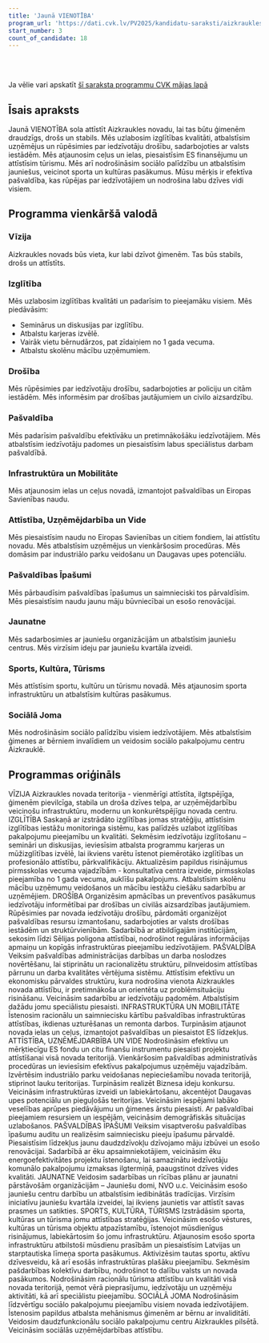 ```yaml
---
title: 'Jaunā VIENOTĪBA'
program_url: 'https://dati.cvk.lv/PV2025/kandidatu-saraksti/aizkraukles-novads/jauna-vienotiba'
start_number: 3
count_of_candidate: 18
---
```



<Badge text="Izglītības kvalitāte" variant="note" size="small" /> <Badge text="Drošības pasākumi" variant="note" size="small" /> <Badge text="Infrastruktūras attīstība" variant="note" size="small" /> <Badge text="Uzņēmējdarbības atbalsts" variant="note" size="small" /> <Badge text="Sociālie pakalpojumi" variant="note" size="small" />

<br/><br/> 

<Card title='Šis ir mākslīga intelekta ģenerēts apraksts' icon='starlight'>
    Ja vēlie vari apskatīt <a href={frontmatter.program_url} target='_blank'>šī saraksta programmu CVK mājas lapā</a>
    </Card>

## Īsais apraksts

Jaunā VIENOTĪBA sola attīstīt Aizkraukles novadu, lai tas būtu ģimenēm draudzīgs, drošs un stabils. Mēs uzlabosim izglītības kvalitāti, atbalstīsim uzņēmējus un rūpēsimies par iedzīvotāju drošību, sadarbojoties ar valsts iestādēm. Mēs atjaunosim ceļus un ielas, piesaistīsim ES finansējumu un attīstīsim tūrismu. Mēs arī nodrošināsim sociālo palīdzību un atbalstīsim jauniešus, veicinot sporta un kultūras pasākumus. Mūsu mērķis ir efektīva pašvaldība, kas rūpējas par iedzīvotājiem un nodrošina labu dzīves vidi visiem.

## Programma vienkāršā valodā

### Vīzija

Aizkraukles novads būs vieta, kur labi dzīvot ģimenēm. Tas būs stabils, drošs un attīstīts.

### Izglītība

Mēs uzlabosim izglītības kvalitāti un padarīsim to pieejamāku visiem. Mēs piedāvāsim:

*   Seminārus un diskusijas par izglītību.
*   Atbalstu karjeras izvēlē.
*   Vairāk vietu bērnudārzos, pat zīdaiņiem no 1 gada vecuma.
*   Atbalstu skolēnu mācību uzņēmumiem.

### Drošība

Mēs rūpēsimies par iedzīvotāju drošību, sadarbojoties ar policiju un citām iestādēm. Mēs informēsim par drošības jautājumiem un civilo aizsardzību.

### Pašvaldība

Mēs padarīsim pašvaldību efektīvāku un pretimnākošāku iedzīvotājiem. Mēs atbalstīsim iedzīvotāju padomes un piesaistīsim labus speciālistus darbam pašvaldībā.

### Infrastruktūra un Mobilitāte

Mēs atjaunosim ielas un ceļus novadā, izmantojot pašvaldības un Eiropas Savienības naudu.

### Attīstība, Uzņēmējdarbība un Vide

Mēs piesaistīsim naudu no Eiropas Savienības un citiem fondiem, lai attīstītu novadu. Mēs atbalstīsim uzņēmējus un vienkāršosim procedūras. Mēs domāsim par industriālo parku veidošanu un Daugavas upes potenciālu.

### Pašvaldības Īpašumi

Mēs pārbaudīsim pašvaldības īpašumus un saimnieciski tos pārvaldīsim. Mēs piesaistīsim naudu jaunu māju būvniecībai un esošo renovācijai.

### Jaunatne

Mēs sadarbosimies ar jauniešu organizācijām un atbalstīsim jauniešu centrus. Mēs virzīsim ideju par jauniešu kvartāla izveidi.

### Sports, Kultūra, Tūrisms

Mēs attīstīsim sportu, kultūru un tūrismu novadā. Mēs atjaunosim sporta infrastruktūru un atbalstīsim kultūras pasākumus.

### Sociālā Joma

Mēs nodrošināsim sociālo palīdzību visiem iedzīvotājiem. Mēs atbalstīsim ģimenes ar bērniem invalīdiem un veidosim sociālo pakalpojumu centru Aizkrauklē.

## Programmas oriģināls

VĪZIJA
Aizkraukles novada teritorija - vienmērīgi attīstīta, ilgtspējīga, ģimenēm pievilcīga, stabila un droša dzīves telpa, ar uzņēmējdarbību veicinošu infrastruktūru, modernu un konkurētspējīgu novada centru.
IZGLĪTĪBA
Saskaņā ar izstrādāto izglītības jomas stratēģiju, attīstīsim izglītības iestāžu monitoringa sistēmu, kas palīdzēs uzlabot izglītības pakalpojumu pieejamību un kvalitāti.
Sekmēsim iedzīvotāju izglītošanu – semināri un diskusijas, ieviesīsim atbalsta programmu karjeras un mūžizglītības izvēlē, lai ikviens varētu īstenot piemērotāko izglītības un profesionālo attīstību, pārkvalifikāciju.
Aktualizēsim papildus risinājumus pirmsskolas vecuma vajadzībām - konsultatīva centra izveide, pirmsskolas pieejamība no 1 gada vecuma, auklīšu pakalpojums.
Atbalstīsim skolēnu mācību uzņēmumu veidošanos un mācību iestāžu ciešāku sadarbību ar uzņēmējiem.
DROŠĪBA
Organizēsim apmācības un preventīvos pasākumus iedzīvotāju informētībai par drošības un civilās aizsardzības jautājumiem.
Rūpēsimies par novada iedzīvotāju drošību, pārdomāti organizējot pašvaldības resursu izmantošanu, sadarbojoties ar valsts drošības iestādēm un struktūrvienībām.
Sadarbībā ar atbildīgajām institūcijām, sekosim līdzi Sēlijas poligona attīstībai, nodrošinot regulāras informācijas apmaiņu un kopīgās infrastruktūras pieejamību iedzīvotājiem.
PAŠVALDĪBA
Veiksim pašvaldības administrācijas darbības un darba noslodzes novērtēšanu, lai stiprinātu un racionalizētu struktūru, pilnveidosim attīstības pārrunu un darba kvalitātes vērtējuma sistēmu.
Attīstīsim efektīvu un ekonomisku pārvaldes struktūru, kura nodrošina vienota Aizkraukles novada attīstību, ir pretimnākoša un orientēta uz problēmsituāciju risināšanu.
Veicināsim sadarbību ar iedzīvotāju padomēm.
Atbalstīsim dažādu jomu speciālistu piesaisti.
INFRASTRUKTŪRA UN MOBILITĀTE
Īstenosim racionālu un saimniecisku kārtību pašvaldības infrastruktūras attīstības, ikdienas uzturēšanas un remonta darbos.
Turpināsim atjaunot novada ielas un ceļus, izmantojot pašvaldības un piesaistot ES līdzekļus.
ATTĪSTĪBA, UZŅĒMĒJDARBĪBA UN VIDE
Nodrošināsim efektīvu un mērķtiecīgu ES fondu un citu finanšu instrumentu piesaisti projektu attīstīšanai visā novada teritorijā.
Vienkāršosim pašvaldības administratīvās procedūras un ieviesīsim efektīvus pakalpojumus uzņēmēju vajadzībām.
Izvērtēsim industriālo parku veidošanas nepieciešamību novada teritorijā, stiprinot lauku teritorijas.
Turpināsim realizēt Biznesa ideju konkursu.
Veicināsim infrastruktūras izveidi un labiekārtošanu, akcentējot Daugavas upes potenciālu un pieguļošās teritorijas.
Veicināsim iespējami labāko veselības aprūpes piedāvājumu un ģimenes ārstu piesaisti.
Ar pašvaldībai pieejamiem resursiem un iespējām, veicināsim demogrāfiskās situācijas uzlabošanos.
PAŠVALDĪBAS ĪPAŠUMI
Veiksim visaptverošu pašvaldības īpašumu auditu un realizēsim saimniecisku pieeju īpašumu pārvaldē.
Piesaistīsim līdzekļus jaunu daudzdzīvokļu dzīvojamo māju izbūvei un esošo renovācijai.
Sadarbībā ar ēku apsaimniekotājiem, veicināsim ēku energoefektivitātes projektu īstenošanu, lai samazinātu iedzīvotāju komunālo pakalpojumu izmaksas ilgtermiņā, paaugstinot dzīves vides kvalitāti.
JAUNATNE
Veidosim sadarbības un rīcības plānu ar jaunatni pārstāvošām organizācijām – Jauniešu domi, NVO u.c.
Veicināsim esošo jauniešu centru darbību un atbalstīsim iedibinātās tradīcijas.
Virzīsim iniciatīvu jauniešu kvartāla izveidei, lai ikviens jaunietis var attīstīt savas prasmes un satikties.
SPORTS, KULTŪRA, TŪRISMS
Izstrādāsim sporta, kultūras un tūrisma jomu attīstības stratēģijas.
Veicināsim esošo vēstures, kultūras un tūrisma objektu atpazīstamību, īstenojot mūsdienīgus risinājumus, labiekārtosim šo jomu infrastruktūru.
Atjaunosim esošo sporta infrastruktūru atbilstoši mūsdienu prasībām un piesaistīsim Latvijas un starptautiska līmeņa sporta pasākumus.
Aktivizēsim tautas sportu, aktīvu dzīvesveidu, kā arī esošās infrastruktūras plašāku pieejamību.
Sekmēsim pašdarbības kolektīvu darbību, nodrošinot to dalību valsts un novada pasākumos.
Nodrošināsim racionālu tūrisma attīstību un kvalitāti visā novada teritorijā, ņemot vērā pieprasījumu, iedzīvotāju un uzņēmēju aktivitāti, kā arī speciālistu pieejamību.
SOCIĀLĀ JOMA
Nodrošināsim līdzvērtīgu sociālo pakalpojumu pieejamību visiem novada iedzīvotājiem.
Īstenosim papildus atbalsta mehānismus ģimenēm ar bērnu ar invaliditāti.
Veidosim daudzfunkcionālu sociālo pakalpojumu centru Aizkraukles pilsētā.
Veicināsim sociālās uzņēmējdarbības attīstību.
